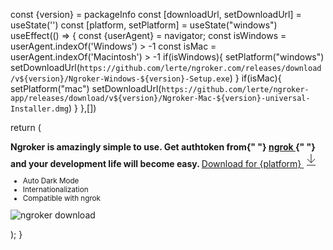 
  const {version} = packageInfo
  const [downloadUrl, setDownloadUrl] = useState('')
  const [platform, setPlatform] = useState("windows")
  useEffect(() => {
    const {userAgent} = navigator;
    const isWindows = userAgent.indexOf('Windows') > -1
    const isMac = userAgent.indexOf('Macintosh') > -1
    if(isWindows){
      setPlatform("windows")
      setDownloadUrl(`https://github.com/lerte/ngroker.com/releases/download/v${version}/Ngroker-Windows-${version}-Setup.exe`)
    }
    if(isMac){
      setPlatform("mac")
      setDownloadUrl(`https://github.com/lerte/ngroker-app/releases/download/v${version}/Ngroker-Mac-${version}-universal-Installer.dmg`)
    }
  },[])

return (

<div className="container-fluid h-full grid place-content-center">
  <div className="p-4 sm:p-6 md:p-8 flex gap-4 sm:gap-6 md:gap-8 flex-col sm:flex-row items-center rounded-2xl border border-[rgb(229,231,235)] dark:border-[rgba(224,243,255,0.1)]">
    <div className="basis-full sm:basis-1/3 gap-4 flex flex-col justify-center">
      <strong>
        Ngroker is amazingly simple to use. Get authtoken from{" "}
        <a
          target="_blank"
          href="https://dashboard.ngrok.com/get-started/your-authtoken"
        >
          ngrok
        </a>{" "}
        and your development life will become easy.
      </strong>
      <a
        type="button"
        href={downloadUrl}
        className="no-underline justify-center flex gap-4 rounded-xl px-6 py-3.5 text-base font-medium text-white bg-gradient-to-br from-purple-600 to-blue-500 hover:bg-gradient-to-bl focus:ring-4 focus:outline-none focus:ring-blue-300 dark:focus:ring-blue-800"
      >
        <span>Download for {platform}</span>
        <svg
          fill="none"
          width="24"
          height="24"
          strokeWidth="2"
          viewBox="0 0 24 24"
          stroke="currentColor"
          strokeLinecap="round"
          strokeLinejoin="round"
          xmlns="http://www.w3.org/2000/svg"
        >
          <path d="M12 17V3" />
          <path d="m6 11 6 6 6-6" />
          <path d="M19 21H5" />
        </svg>
      </a>
      <small className="text-center">
        <ul className="list-none">
          <li>Auto Dark Mode</li>
          <li>Internationalization</li>
          <li>Compatible with ngrok</li>
        </ul>
      </small>
    </div>
    <div className="basis-full sm:basis-2/3">
      <Image
        alt="ngroker download"
        src="/screenshots/tunnel-sessions.png"
        width={1283}
        height={820}
      />
    </div>
  </div>
</div>

);
}
